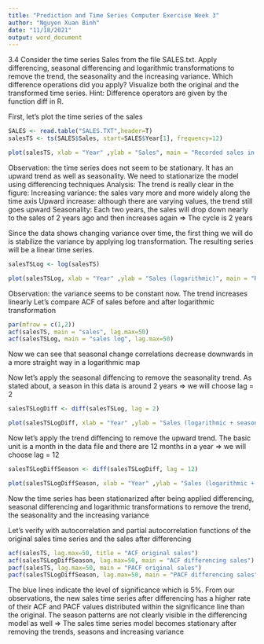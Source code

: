 ---
title: "Prediction and Time Series Computer Exercise Week 3"
author: "Nguyen Xuan Binh"
date: "11/18/2021"
output: word_document
---

3.4 Consider the time series Sales from the file SALES.txt. Apply differencing, seasonal differencing and logarithmic transformations to remove the trend, the seasonality and the increasing variance. Which difference operations did you apply? Visualize both the original and the transformed time series. Hint: Difference operators are given by the function diff in R.

First, let's plot the time series of the sales

```{r}
SALES <- read.table("SALES.TXT",header=T)
salesTS <- ts(SALES$Sales, start=SALES$Year[1], frequency=12)

plot(salesTS, xlab = "Year" ,ylab = "Sales", main = "Recorded sales in period 1970-1982")
```
Observation: the time series does not seem to be stationary. It has an upward trend as well as seasonality. We need to stationarize the model using differencing techniques
Analysis: The trend is really clear in the figure:
Increasing variance: the sales vary more and more widely along the time axis 
Upward increase: although there are varying values, the trend still goes upward
Seasonality: Each two years, the sales will drop down nearly to the sales of 2 years ago and then increases again => The cycle is 2 years

Since the data shows changing variance over time, the first thing we will do is stabilize the variance by applying log transformation. The resulting series will be a linear time series.
```{r}

salesTSLog <- log(salesTS)

plot(salesTSLog, xlab = "Year" ,ylab = "Sales (logarithmic)", main = "Recorded sales in period 1970-1982")
```
Observation: the variance seems to be constant now. The trend increases linearly
Let's compare ACF of sales before and after logarithmic transformation

```{r}
par(mfrow = c(1,2))
acf(salesTS, main = "sales", lag.max=50)
acf(salesTSLog, main = "sales log", lag.max=50)
```
Now we can see that seasonal change correlations decrease downwards in a more straight way in a logarithmic map

Now let's apply the seasonal diffencing to remove the seasonality trend. As stated about, a season in this data is around 2 years => we will choose lag = 2 
```{r}
salesTSLogDiff <- diff(salesTSLog, lag = 2)

plot(salesTSLogDiff, xlab = "Year" ,ylab = "Sales (logarithmic + season differencing)", main = "Recorded sales in period 1970-1982")
```


Now let's apply the trend diffencing to remove the upward trend. The basic unit is a month in the data file and there are 12 months in a year => we will choose lag = 12 

```{r}
salesTSLogDiffSeason <- diff(salesTSLogDiff, lag = 12)

plot(salesTSLogDiffSeason, xlab = "Year" ,ylab = "Sales (logarithmic + season + trend differencing)", main = "Recorded sales in period 1970-1982")
```
Now the time series has been stationarized after being applied differencing, seasonal differencing and logarithmic transformations to remove the trend, the seasonality and the increasing variance

Let's verify with autocorrelation and partial autocorrelation functions of the original sales time series and the sales after differencing

```{r}
acf(salesTS, lag.max=50, title = "ACF original sales")
acf(salesTSLogDiffSeason, lag.max=50, main = "ACF differencing sales")
pacf(salesTS, lag.max=50, main = "PACF original sales")
pacf(salesTSLogDiffSeason, lag.max=50, main = "PACF differencing sales")
```
The blue lines indicate the level of significance which is 5%. From our observations, the new sales time series after differencing has a higher rate of their ACF and PACF values distributed within the significance line than the original. The season patterns are not clearly visible in the differencing model as well  => The sales time series model becomes stationary after removing the trends, seasons and increasing variance

